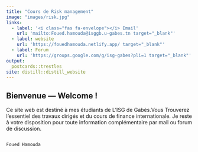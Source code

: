 ```yaml
---
title: "Cours de Risk management"
image: "images/risk.jpg"
links: 
  - label: '<i class="fas fa-envelope"></i> Email'
    url: 'mailto:Foued.hamouda@isggb.u-gabes.tn target="_blank"' 
  - label: website
    url: 'https://fouedhamouda.netlify.app/ target="_blank"'
  - label: Forum 
    url: 'https://groups.google.com/g/isg-gabes?pli=1 target="_blank"'
output:
  postcards::trestles
site: distill::distill_website
---
```

 
## Bienvenue --- Welcome ! 

Ce site web est destiné à mes étudiants de L'ISG de Gabès.Vous Trouverez l'essentiel des travaux dirigés et du cours de finance internationale. Je reste à votre disposition pour toute information complémentaire par mail ou forum de discussion.


                                                                           Foued Hamouda

